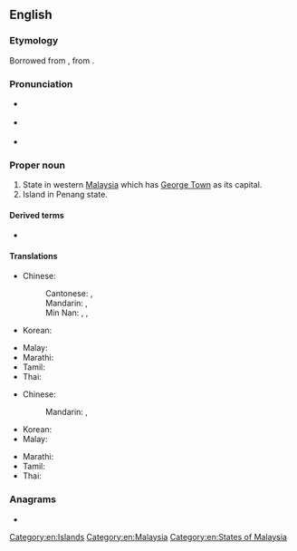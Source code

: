 ==English==
{{wikipedia}}

===Etymology===
Borrowed from {{bor|en|ms|pinang}}, from {{m|ms|Pulau Pinang}}.

===Pronunciation===
* {{a|Malaysia}} {{IPA|en|/peˈnaŋ/|/piˈnaŋ/}}
* {{a|UK}} {{IPA|en|/pəˈnæŋ/|/pɛˈnæŋ/}}
* {{a|US}} {{IPA|en|/pəˈnɑŋ/}}

===Proper noun===
{{en-proper noun}}

# State in western [[Malaysia]] which has [[George Town]] as its capital.
# Island in Penang state.

====Derived terms====
* {{l|en|Penang lawyer}}

====Translations====
{{trans-top|state in Malaysia}}
* Chinese:
*: Cantonese: {{t|yue|檳城|sc=Hani}}, {{t|yue|槟城|tr=ban1 sing4|sc=Hani}}
*: Mandarin: {{t+|cmn|檳城|sc=Hani}}, {{t+|cmn|槟城|tr=Bīnchéng|sc=Hani}}
*: Min Nan: {{t|nan|檳城}}, {{t|nan|槟城|tr=Peng-siâⁿ, Pin-siâⁿ}}, {{t|nan|庇能|tr=Pī-néeng}}
* Korean: {{t+|ko|페낭}}
{{trans-mid}}
* Malay: {{t|ms|Pulau Pinang}}
* Marathi: {{t|mr|पेनांग|tr=penāṃga}}
* Tamil: {{t|ta|பினாங்கு}}
* Thai: {{t+|th|ปีนัง}}
{{trans-bottom}}

{{trans-top|island in Malaysia}}
* Chinese:
*: Mandarin: {{t|cmn|檳島|sc=Hani}}, {{t|cmn|槟岛|tr=Bīndǎo|sc=Hani}}
* Korean: {{t+|ko|페낭|tr=penang}}
* Malay: {{t|ms|Pulau Pinang}}
{{trans-mid}}
* Marathi: {{t|mr|पेनांग|tr=penāṃga}}
* Tamil: {{t-needed|ta}}
* Thai: {{t+|th|ปีนัง}}
{{trans-bottom}}

===Anagrams===
* {{anagrams|en|a=aegnnp|An-peng}}

[[Category:en:Islands]]
[[Category:en:Malaysia]]
[[Category:en:States of Malaysia]]